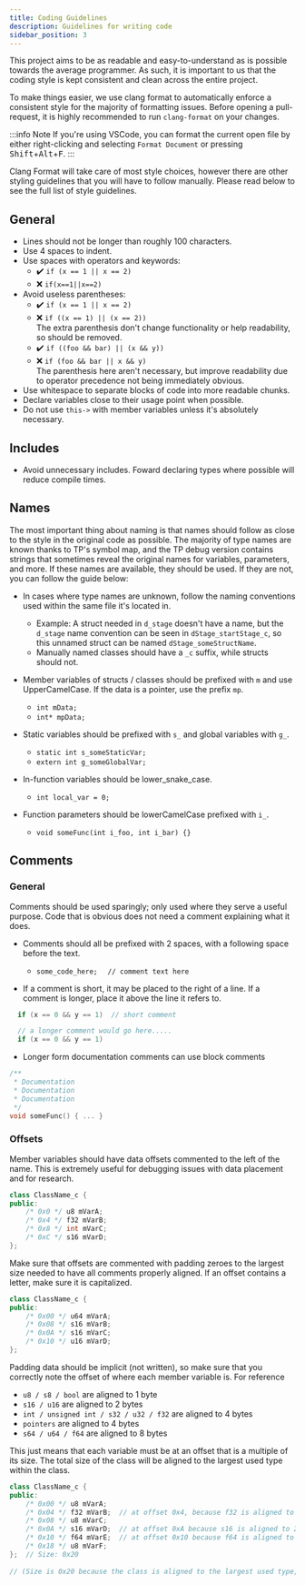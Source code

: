 ```yaml
---
title: Coding Guidelines
description: Guidelines for writing code
sidebar_position: 3
---
```


This project aims to be as readable and easy-to-understand as is possible towards the average programmer. As such, it is important to us that the coding style is kept consistent and clean across the entire project.

To make things easier, we use clang format to automatically enforce a consistent style for the majority of formatting issues. Before opening a pull-request, it is highly recommended to run `clang-format` on your changes.

:::info Note
If you're using VSCode, you can format the current open file by either right-clicking and selecting `Format Document` or pressing <kbd>Shift</kbd>+<kbd>Alt</kbd>+<kbd>F</kbd>.
:::

Clang Format will take care of most style choices, however there are other styling guidelines that you will have to follow manually. Please read below to see the full list of style guidelines.

## General

- Lines should not be longer than roughly 100 characters.
- Use 4 spaces to indent.
- Use spaces with operators and keywords:
  - :heavy_check_mark: `if (x == 1 || x == 2)`
  - :x: `if(x==1||x==2)`
- Avoid useless parentheses:
    - :heavy_check_mark: `if (x == 1 || x == 2)`
    - :x: `if ((x == 1) || (x == 2))`
        <br /> The extra parenthesis don't change functionality or help readability, so should be removed.
    - :heavy_check_mark: `if ((foo && bar) || (x && y))`
    - :x: `if (foo && bar || x && y)`
        <br /> The parenthesis here aren't necessary, but improve readability due to operator precedence not being immediately obvious.
- Use whitespace to separate blocks of code into more readable chunks.
- Declare variables close to their usage point when possible.
- Do not use `this->` with member variables unless it's absolutely necessary.

## Includes

- Avoid unnecessary includes. Foward declaring types where possible will reduce compile times.

## Names

The most important thing about naming is that names should follow as close to the style in the original code as possible. The majority of type names are known thanks to TP's symbol map, and the TP debug version contains strings that sometimes reveal the original names for variables, parameters, and more. If these names are available, they should be used. If they are not, you can follow the guide below:

- In cases where type names are unknown, follow the naming conventions used within the same file it's located in.
  - Example: A struct needed in `d_stage` doesn't have a name, but the `d_stage` name convention can be seen in `dStage_startStage_c`, so this unnamed struct can be named `dStage_someStructName`.
  - Manually named classes should have a `_c` suffix, while structs should not.

- Member variables of structs / classes should be prefixed with `m` and use UpperCamelCase. If the data is a pointer, use the prefix `mp`.
  - `int mData;`
  - `int* mpData;`

- Static variables should be prefixed with `s_` and global variables with `g_`.
  - `static int s_someStaticVar;`
  - `extern int g_someGlobalVar;`

- In-function variables should be lower_snake_case.
  - `int local_var = 0;`

- Function parameters should be lowerCamelCase prefixed with `i_`.
  - `void someFunc(int i_foo, int i_bar) {}`

## Comments

### General
Comments should be used sparingly; only used where they serve a useful purpose. Code that is obvious does not need a comment explaining what it does.

- Comments should all be prefixed with 2 spaces, with a following space before the text.
  - `some_code_here; ㅤ// comment text here`

- If a comment is short, it may be placed to the right of a line. If a comment is longer, place it above the line it refers to.

```cpp
  if (x == 0 && y == 1)  // short comment

  // a longer comment would go here.....
  if (x == 0 && y == 1)
```

- Longer form documentation comments can use block comments
```cpp
/**
 * Documentation
 * Documentation
 * Documentation
 */
void someFunc() { ... }
```

### Offsets
Member variables should have data offsets commented to the left of the name. This is extremely useful for debugging issues with data placement and for research.

```cpp
class ClassName_c {
public:
	/* 0x0 */ u8 mVarA;
	/* 0x4 */ f32 mVarB;
	/* 0x8 */ int mVarC;
	/* 0xC */ s16 mVarD;
};
```

Make sure that offsets are commented with padding zeroes to the largest size needed to have all comments properly aligned. If an offset contains a letter, make sure it is capitalized.
```cpp
class ClassName_c {
public:
	/* 0x00 */ u64 mVarA;
	/* 0x08 */ s16 mVarB;
	/* 0x0A */ s16 mVarC;
	/* 0x10 */ u16 mVarD;
};
```

Padding data should be implicit (not written), so make sure that you correctly note the offset of where each member variable is.
For reference
- `u8 / s8 / bool` are aligned to 1 byte
- `s16 / u16` are aligned to 2 bytes
- `int / unsigned int / s32 / u32 / f32` are aligned to 4 bytes
- `pointers` are aligned to 4 bytes
- `s64 / u64 / f64` are aligned to 8 bytes

This just means that each variable must be at an offset that is a multiple of its size. The total size of the class will be aligned to the largest used type within the class.
```cpp
class ClassName_c {
public:
    /* 0x00 */ u8 mVarA;
    /* 0x04 */ f32 mVarB;  // at offset 0x4, because f32 is aligned to 4
    /* 0x08 */ u8 mVarC;  
    /* 0x0A */ s16 mVarD;  // at offset 0xA because s16 is aligned to 2
    /* 0x10 */ f64 mVarE;  // at offset 0x10 because f64 is aligned to 8
    /* 0x18 */ u8 mVarF;
};  // Size: 0x20
  
// (Size is 0x20 because the class is aligned to the largest used type, which is f64 in this case)
```